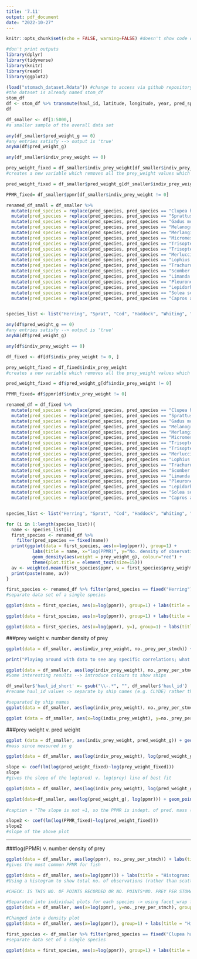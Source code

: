 ```yaml
---
title: '7.11'
output: pdf_document
date: "2022-10-27"
---
```


```r
knitr::opts_chunk$set(echo = FALSE, warning=FALSE) #doesn't show code or error messages in knit
```

```r
#don't print outputs
library(dplyr)
library(tidyverse) 
library(knitr)
library(readr)
library(ggplot2)
```

```r
(load("stomach_dataset.Rdata")) #change to access via github repository
#the dataset is already named stom_df
stom_df
df <- stom_df %>% transmute(haul_id, latitude, longitude, year, pred_species, pred_weight_g, pred_length_cm, prey_species, prey_weight_g, prey_type = prey_funcgrp, indiv_prey_weight = prey_ind_weight_g, no._prey_per_stmch = prey_count / n_stomachs, ppmr) 
df
```

```r
df_smaller <- df[1:5000,]
#a smaller sample of the overall data set

any(df_smaller$pred_weight_g == 0)
#any entries satisfy --> output is 'true'
anyNA(df$pred_weight_g)

any(df_smaller$indiv_prey_weight == 0)

prey_weight_fixed = df_smaller$indiv_prey_weight[df_smaller$indiv_prey_weight != 0]
#creates a new variable which removes all the prey_weight values which = 0

pred_weight_fixed = df_smaller$pred_weight_g[df_smaller$indiv_prey_weight != 0]

PPMR_fixed= df_smaller$ppmr[df_smaller$indiv_prey_weight != 0]

renamed_df_small = df_smaller %>% 
  mutate(pred_species = replace(pred_species, pred_species == "Clupea harengus", "Herring")) %>% 
  mutate(pred_species = replace(pred_species, pred_species == "Sprattus sprattus", "Sprat")) %>%
  mutate(pred_species = replace(pred_species, pred_species == "Gadus morhua", "Cod")) %>% 
  mutate(pred_species = replace(pred_species, pred_species == "Melanogrammus aeglefinus", "Haddock")) %>% 
  mutate(pred_species = replace(pred_species, pred_species == "Merlangius merlangus", "Whiting")) %>%
  mutate(pred_species = replace(pred_species, pred_species == "Micromesistius poutassou", "Blue Whiting")) %>%
  mutate(pred_species = replace(pred_species, pred_species == "Trisopterus esmarkii", "Norway Pout")) %>%
  mutate(pred_species = replace(pred_species, pred_species == "Trisopterus minutus", "Poor Cod")) %>%
  mutate(pred_species = replace(pred_species, pred_species == "Merluccius merluccius", "European Hake")) %>%
  mutate(pred_species = replace(pred_species, pred_species == "Lophius piscatorius", "Monkfish")) %>%
  mutate(pred_species = replace(pred_species, pred_species == "Trachurus trachurus", "Horse Mackerel")) %>%
  mutate(pred_species = replace(pred_species, pred_species == "Scomber scombrus", "Mackerel")) %>%
  mutate(pred_species = replace(pred_species, pred_species == "Limanda limanda", "Common Dab")) %>%
  mutate(pred_species = replace(pred_species, pred_species == "Pleuronectes platessa", "Plaice")) %>%
  mutate(pred_species = replace(pred_species, pred_species == "Lepidorhombus whiffiagonis", "Megrim")) %>%
  mutate(pred_species = replace(pred_species, pred_species == "Solea solea", "Sole")) %>% 
  mutate(pred_species = replace(pred_species, pred_species == "Capros apers", "Boarfish"))


species_list <- list("Herring", "Sprat", "Cod", "Haddock", "Whiting", "Blue Whiting", "Norway Pout", "Poor Cod", "European Hake", "Monkfish", "Horse Mackerel", "Mackerel", "Common Dab", "Plaice", "Megrim", "Sole", "Boarfish")
```

```r
any(df$pred_weight_g == 0)
#any entries satisfy --> output is 'true'
anyNA(df$pred_weight_g)

any(df$indiv_prey_weight == 0)

df_fixed <- df[df$indiv_prey_weight != 0, ]

prey_weight_fixed = df_fixed$indiv_prey_weight
#creates a new variable which removes all the prey_weight values which = 0

pred_weight_fixed = df$pred_weight_g[df$indiv_prey_weight != 0]

PPMR_fixed= df$ppmr[df$indiv_prey_weight != 0]

renamed_df = df_fixed %>% 
  mutate(pred_species = replace(pred_species, pred_species == "Clupea harengus", "Herring")) %>% 
  mutate(pred_species = replace(pred_species, pred_species == "Sprattus sprattus", "Sprat")) %>%
  mutate(pred_species = replace(pred_species, pred_species == "Gadus morhua", "Cod")) %>% 
  mutate(pred_species = replace(pred_species, pred_species == "Melanogrammus aeglefinus", "Haddock")) %>% 
  mutate(pred_species = replace(pred_species, pred_species == "Merlangius merlangus", "Whiting")) %>%
  mutate(pred_species = replace(pred_species, pred_species == "Micromesistius poutassou", "Blue Whiting")) %>%
  mutate(pred_species = replace(pred_species, pred_species == "Trisopterus esmarkii", "Norway Pout")) %>%
  mutate(pred_species = replace(pred_species, pred_species == "Trisopterus minutus", "Poor Cod")) %>%
  mutate(pred_species = replace(pred_species, pred_species == "Merluccius merluccius", "European Hake")) %>%
  mutate(pred_species = replace(pred_species, pred_species == "Lophius piscatorius", "Monkfish")) %>%
  mutate(pred_species = replace(pred_species, pred_species == "Trachurus trachurus", "Horse Mackerel")) %>%
  mutate(pred_species = replace(pred_species, pred_species == "Scomber scombrus", "Mackerel")) %>%
  mutate(pred_species = replace(pred_species, pred_species == "Limanda limanda", "Common Dab")) %>%
  mutate(pred_species = replace(pred_species, pred_species == "Pleuronectes platessa", "Plaice")) %>%
  mutate(pred_species = replace(pred_species, pred_species == "Lepidorhombus whiffiagonis", "Megrim")) %>%
  mutate(pred_species = replace(pred_species, pred_species == "Solea solea", "Sole")) %>% 
  mutate(pred_species = replace(pred_species, pred_species == "Capros apers", "Boarfish"))


species_list <- list("Herring", "Sprat", "Cod", "Haddock", "Whiting", "Blue Whiting", "Norway Pout", "Poor Cod", "European Hake", "Monkfish", "Horse Mackerel", "Mackerel", "Common Dab", "Plaice", "Megrim", "Sole", "Boarfish")
```

\newpage

```r

for (i in 1:length(species_list)){
  name <- species_list[i]
  first_species <- renamed_df %>% 
    filter(pred_species == fixed(name))
  print(ggplot(data = first_species, aes(x=log(ppmr)), group=1) + 
          labs(title = name, x="log(PPMR)", y="No. density of observations by number") +
          geom_density(aes(weight = prey_weight_g), colour="red") + 
          theme(plot.title = element_text(size=15)))
  av <- weighted.mean(first_species$ppmr, w = first_species$prey_weight_g, na.rm = TRUE)
  print(paste(name, av))
}
```  


```r
first_species <- renamed_df %>% filter(pred_species == fixed("Herring"))
#separate data set of a single species

ggplot(data = first_species, aes(x=log(ppmr)), group=1) + labs(title = "Histogram: log(PPMR) v. no. of observations: Herring", x="log(PPMR)", y="No. observations") + geom_histogram(binwidth=.5, colour="white") + theme(plot.title = element_text(size=15))

ggplot(data = first_species, aes(x=log(ppmr)), group=1) + labs(title = "Density plot: log(PPMR) v. no. density of observations: Herring", x="log(PPMR)", y="No. density of observations") + geom_density(colour="red") + theme(plot.title = element_text(size=15))

ggplot(data = first_species, aes(x=log(ppmr), y=), group=1) + labs(title = "Density plot: log(PPMR) v. no. density of observations: Herring", x="log(PPMR)", y="Biomass") + geom_density(colour="red") + theme(plot.title = element_text(size=15))

```


\newpage

###prey weight v. number density of prey

```r
ggplot(data = df_smaller, aes(indiv_prey_weight, no._prey_per_stmch)) + labs(title = "prey weight v. number of prey per stomach", x="prey weight (g)", y="No. of prey per predator stomach", , caption = "Playing around with data to see any specific correlations; what is the distribution of the weight of prey recorded") + geom_point(size=0.75)

print("Playing around with data to see any specific correlations; what is the distribution of the weight of prey recorded")

ggplot(data = df_smaller, aes(log(indiv_prey_weight), no._prey_per_stmch)) + labs(title = "log(prey weight) v. number of prey per predator stomach", x="log(prey weight)", y="No. of prey", caption = "Identifying any 'interesting' looking outputs") + geom_point(size=0.5)
#Some interesting results --> introduce colours to show ships  

df_smaller$'haul_id_short' <- gsub("\\-.*", "", df_smaller$'haul_id')
#rename haul_id values -> separate by ship names (e.g. CLYDE) rather than complete id (e.g. CLYDE-1935-6)

#separated by ship names
ggplot(data = df_smaller, aes(log(indiv_prey_weight), no._prey_per_stmch, colour=haul_id_short)) + labs(title = "log(prey weight) v. number of prey per stomach - separate ship names", x="log(prey weight)", y="No.of prey", caption = "Identifying the data points by the boats they were sampled by; shows data lying on a surprsingly nice curve for one of the boats") + geom_point(size=0.5) + theme(plot.title = element_text(size=10))

ggplot (data = df_smaller, aes(x=log(indiv_prey_weight), y=no._prey_per_stmch)) + labs(title = "log(prey weight) v. number of prey per stomach", x="log(prey weight)", y="No. prey per stomach", caption="Separating the graph for each boat to identify any specifically suspicious data points: note y prop. to e^-x relation for END04, lots of observations for single weights for LANCELOT; lots of the same no. of fish observations for BULLEN") + geom_point(size=.2, colour="red") + facet_wrap(~haul_id_short, scale="free_y") + theme(strip.text = element_text(size = 5))

```

\newpage

###prey weight v. pred weight

```r
ggplot (data = df_smaller, aes(indiv_prey_weight, pred_weight_g)) + geom_point(size=0.5) + labs(title = "Predator v. prey mass plot", x="Prey mass (g)", y="Predator mass (g)", caption="Attempting to find a link between the predator mass and the prey mass") 
#mass since measured in g

ggplot(data = df_smaller, aes(log(indiv_prey_weight), log(pred_weight_g))) + geom_point(size=0.5) + labs(title = "log(Predator mass) v. log(prey mass) plot", x="log(Prey mass)", y="log(Predator mass)", caption = "Using log() to see proportionality of the axes, slope of added line should = PPMR") + stat_smooth (method='lm', se=FALSE)

slope <- coef(lm(log(pred_weight_fixed)~log(prey_weight_fixed)))
slope
#gives the slope of the log(pred) v. log(prey) line of best fit

ggplot(data = df_smaller, aes(log(indiv_prey_weight), log(pred_weight_g))) + labs(title = "log(pred. mass) v. log(prey mass) separated by predator species", x="log(prey mass)", y="log(pred. mass)", caption = "Looking to find correlation between the masses for each individual species; the slope should intersect the y-axis at 0, else our idea for PPMR calculation (pred mass is prop. to prey mass) is incorrect.") + geom_point(size=0.2) + facet_wrap(~pred_species, scale="free_y", ncol=3) + theme(strip.text = element_text(size = 2))

ggplot(data=df_smaller, aes(log(pred_weight_g), log(ppmr))) + geom_point(size=0.5) + labs(title = "log(pred mass) v. log(ppmr) plot", x="log(Pred mass)", y="log(PPMR)") + stat_smooth (method='lm', se=FALSE)
                                                                                           
#caption = "The slope is not =1, so the PPMR is indept. of pred. mass (as desired)")                      

slope2 <- coef(lm(log(PPMR_fixed)~log(pred_weight_fixed)))
slope2
#slope of the above plot
```

-----
###log(PPMR) v. number density of prey

```r

ggplot(data = df_smaller, aes(log(ppmr), no._prey_per_stmch)) + labs(title = "Scatter plot: log(PPMR) v. no. of prey per stomach", x="log(PPMR)", y="no. prey per stomach", caption = "Trying to find the most common PPMR over all the fish") + geom_point(size=0.5)
#gives the most common PPMR for fish

ggplot(data = df_smaller, aes(x=log(ppmr))) + labs(title = "Histogram: log(PPMR) v. number of observations", x="log(PPMR)", y="No. observations", caption = "no. observation for each value of log(PPMR), i.e. seeing more clearly what the most common PPMR is across all fish species") + geom_histogram(binwidth=.5, colour="black", fill="white")
#Using a histogram to show total no. of observations (rather than scatter plots)

#CHECK: IS THIS NO. OF POINTS RECORDED OR NO. POINTS*NO. PREY PER STOMACH

#Separated into individual plots for each species -> using facet_wrap for the variable (pred_species)
ggplot(data = df_smaller, aes(x=log(ppmr), y=no._prey_per_stmch), group=1) + labs(title = "Scatter plot: log(PPMR) v. number density of prey separated by species", x="log(PPMR)", y="No. prey per stomach", caption = "looking for the most common PPMR for each individual species") + geom_point(size=0.2, colour="red") + facet_wrap(~pred_species, scale="free_y", ncol=3) + theme(strip.text = element_text(size = 5))

#Changed into a density plot
ggplot(data = df_smaller, aes(x=log(ppmr)), group=1) + labs(title = "Histogram: log(PPMR) v. number of observations, separated by species", x="log(PPMR)", y="No. observations", caption = "same idea as above but using a histogram to show most common PPMR per species in a clearer way - the most common should be the one with the single largest bar") + geom_histogram(binwidth=.5, colour="blue", fill="white") + facet_wrap(~pred_species, scale="free_y") + theme(strip.text = element_text(size = 5))

first_species <- df_smaller %>% filter(pred_species == fixed("Clupea harengus"))
#separate data set of a single species

ggplot(data = first_species, aes(x=log(ppmr)), group=1) + labs(title = "Histogram: log(PPMR) v. no. of observations: Clupea harengus", x="log(PPMR)", y="No. observations") + geom_histogram(binwidth=.5, colour="black", fill="white") + theme(plot.title = element_text(size=15))
```

